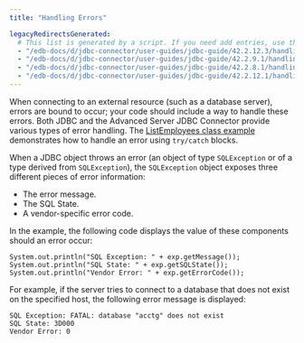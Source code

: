 ```yaml
---
title: "Handling Errors"

legacyRedirectsGenerated:
  # This list is generated by a script. If you need add entries, use the `legacyRedirects` key.
  - "/edb-docs/d/jdbc-connector/user-guides/jdbc-guide/42.2.12.3/handling_errors.html"
  - "/edb-docs/d/jdbc-connector/user-guides/jdbc-guide/42.2.9.1/handling_errors.html"
  - "/edb-docs/d/jdbc-connector/user-guides/jdbc-guide/42.2.8.1/handling_errors.html"
  - "/edb-docs/d/jdbc-connector/user-guides/jdbc-guide/42.2.12.1/handling_errors.html"
---
```


<div id="handling_errors" class="registered_link"></div>

When connecting to an external resource (such as a database server), errors are bound to occur; your code should include a way to handle these errors. Both JDBC and the Advanced Server JDBC Connector provide various types of error handling. The [ListEmployees class example](./#using_the_advanced_server_jdbc_connector_with_java_applications) demonstrates how to handle an error using `try/catch` blocks.

When a JDBC object throws an error (an object of type `SQLException` or of a type derived from `SQLException`), the `SQLException` object exposes three different pieces of error information:

-   The error message.
-   The SQL State.
-   A vendor-specific error code.

In the example, the following code displays the value of these components should an error occur:

```text
System.out.println("SQL Exception: " + exp.getMessage());
System.out.println("SQL State: " + exp.getSQLState());
System.out.println("Vendor Error: " + exp.getErrorCode());
```

For example, if the server tries to connect to a database that does not exist on the specified host, the following error message is displayed:

```text
SQL Exception: FATAL: database "acctg" does not exist
SQL State: 3D000
Vendor Error: 0
```
